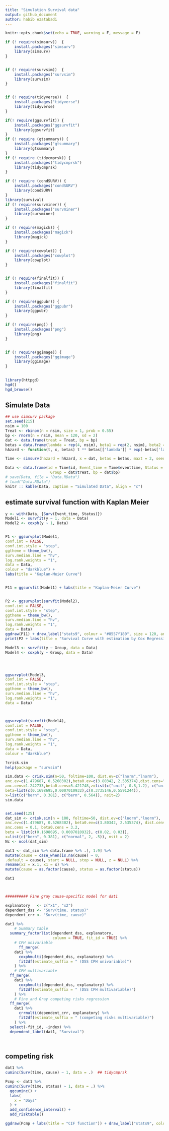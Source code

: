```yaml
---
title: "Simulation Survival data"
output: github_document
author: habib ezatabadi
---
```


```r
knitr::opts_chunk$set(echo = TRUE, warning = F, message = F)
```



```r
if (! require(simsurv))  {
    install.packages("simsurv")
    library(simsurv)
}


if (! require(survsim))  {
    install.packages("survsim")
    library(survsim)
}


if (! require(tidyverse))  {
    install.packages("tidyverse")
    library(tidyverse)
}

if(! require(ggsurvfit)) {
    install.packages("ggsurvfit")
    library(ggsurvfit)
}
if (! require (gtsummary)) {
    install.packages("gtsummary")
    library(gtsummary)
}
if (! require (tidycmprsk)) {
    install.packages("tidycmprsk")
    library(tidycmprsk)
}

if (! require (condSURV)) {
    install.packages("condSURV")
    library(condSURV)
}
library(survival)
if (! require(survminer)) {
    install.packages("survminer")
    library(survminer)
}

if (! require(magick)) {
    install.packages("magick")
    library(magick)
}

if (! require(cowplot)) {
    install.packages("cowplot")
    library(cowplot)
}


if (! require(finalfit)) {
    install.packages("finalfit")
    library(finalfit)
}

if (! require(ggpubr)) {
    install.packages("ggpubr")
    library(ggpubr)
}

if (! require(png)) {
    install.packages("png")
    library(png)
}


if (! require(ggimage)) {
    install.packages("ggimage")
    library(ggimage)
}
  
```

```r
library(httpgd)
hgd()
hgd_browse()

```



## Simulate Data

```r

## use simsurv package
set.seed(215)
nsim = 100
Treat <- rbinom(n = nsim, size = 1, prob = 0.55)
bp <- rnorm(n = nsim, mean = 120, sd = 2)
dat <- data.frame(treat = Treat, bp = bp)
betas = data.frame(lambda = rep(4, nsim), beta1 = rep(2, nsim), beta2 = rep(-3, nsim))
hAzard <- function(t, x, betas) t ** betas[['lambda']] * exp(-betas['lambda'] * t ** betas[['lambda']] * (betas[['beta1']] * x[['treat']] + betas[['beta2']]*x[['bp']]))

Time <- simsurv(hazard = hAzard, x = dat, betas = betas, maxt = 2, seed = 215)

Data <- data.frame(id = Time$id, Event_time = Time$eventtime, Status = Time$status, 
                    Group = dat$treat, bp = dat$bp)
# save(Data, file = "Data.RData")
# load("Data.RData")
knitr :: kable(Data, caption = "Simulated Data", align = "c")
```


## estimate survival function with Kaplan Meier 
```r
y <- with(Data, {Surv(Event_time, Status)})
Model1 <- survfit(y ~ 1, data = Data)
Model2 <- coxph(y ~ 1, Data)


P1 <- ggsurvplot(Model1, 
conf.int = FALSE, 
conf.int.style = "step",
ggtheme = theme_bw(), 
surv.median.line = "hv", 
log.rank.weights = "1", 
data = Data,
colour = "darkblue") + 
labs(title = "Kaplan-Meier Curve")


P11 = ggsurvfit(Model1) + labs(title = "Kaplan-Meier Curve")


P2 <- ggsurvplot(survfit(Model2), 
conf.int = FALSE, 
conf.int.style = "step",
ggtheme = theme_bw(), 
surv.median.line = "hv", 
log.rank.weights = "1", 
data = Data) 
ggdraw(P11) + draw_label("stats9", colour = "#8557f180", size = 120, angle = 45, alpha = 0.3)
print(P2 + labs(title = "Survival Curve with estimation by Cox Regression"))
```

```r
Model3 <- survfit(y ~ Group, data = Data)
Model4 <- coxph(y ~ Group, data = Data)




ggsurvplot(Model3, 
conf.int = FALSE, 
conf.int.style = "step",
ggtheme = theme_bw(), 
surv.median.line = "hv", 
log.rank.weights = "1", 
data = Data)



ggsurvplot(survfit(Model4), 
conf.int = FALSE, 
conf.int.style = "step",
ggtheme = theme_bw(), 
surv.median.line = "hv", 
log.rank.weights = "1", 
data = Data,
colour = "darkblue")
```
```r
?crisk.sim
help(package = "survsim")

sim.data <- crisk.sim(n=50, foltime=100, dist.ev=c("lnorm","lnorm"),
anc.ev=c(1.479687, 0.5268302),beta0.ev=c(3.80342, 2.535374),dist.cens="lnorm",
anc.cens=1.242733,beta0.cens=5.421748,z=list(c("unif", 0.8,1.2), c("unif", 0.9, 1.5)), 
beta=list(c(0.1698695,0.0007010932),c(0.3735146,0.5591244)), 
x=list(c("bern", 0.381), c("bern", 0.564)), nsit=2)
sim.data


set.seed(125)
dat_sim <- crisk.sim(n = 100, foltime=50, dist.ev=c("lnorm","lnorm"),
anc.ev=c(1.479687, 0.5268302), beta0.ev=c(3.80342, 2.535374), dist.cens = "lnorm",
anc.cens = 0.1, beta0.cens = 3.2,  
beta = list(c(0.1698695, 0.0007010932), c(0.02, 0.03)), 
x=list(c("bern", 0.381), c("normal", 2, .5)), nsit = 2)
Nc <- ncol(dat_sim)

dat1 <- dat_sim %>% data.frame %>% .[, 1:9] %>%
mutate(cause = case_when(is.na(cause) ~ 0, 
.default = cause), start = NULL, stop = NULL, z = NULL) %>% 
rename(x2 = x.1, x1 = x) %>%
mutate(cause = as.factor(cause), status = as.factor(status)) 

dat1



########## Fine gray cause-specific model for dat1

explanatory   <- c("x1", "x2")
dependent_dss <- "Surv(time, status)"
dependent_crr <- "Surv(time, cause)"

dat1 %>%
    # Summary table
  summary_factorlist(dependent_dss, explanatory, 
                     column = TRUE, fit_id = TRUE) %>%
    # CPH univariable
      ff_merge(
    dat1 %>%
      coxphmulti(dependent_dss, explanatory) %>%
      fit2df(estimate_suffix = " (DSS CPH univariable)")
    ) %>%
    # CPH multivariable
  ff_merge(
    dat1 %>%
      coxphmulti(dependent_dss, explanatory) %>%
      fit2df(estimate_suffix = " (DSS CPH multivariable)")
    ) %>%
    # Fine and Gray competing risks regression
  ff_merge(
    dat1 %>%
      crrmulti(dependent_crr, explanatory) %>%
      fit2df(estimate_suffix = " (competing risks multivariable)")
    ) %>%
  select(-fit_id, -index) %>%
  dependent_label(dat1, "Survival")




```


## competing risk 


```r
dat1 %>%
cuminc(Surv(time, cause) ~ 1, data = .)  ## tidycmprsk

Pcmp <- dat1 %>% 
cuminc(Surv(time, status) ~ 1, data = .) %>% 
  ggcuminc() + 
  labs(
    x = "Days"
  ) + 
  add_confidence_interval() +
  add_risktable()

ggdraw(Pcmp + labs(title = "CIF function")) + draw_label("stats9", colour = "#8557f180", size = 120, angle = 45, alpha = 0.3) 
```


```r


```